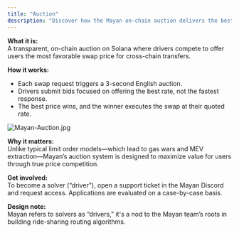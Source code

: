 ```yaml
---
title: "Auction"
description: "Discover how the Mayan on-chain auction delivers the best swap rates for every user."
---
```


**What it is:**\
A transparent, on-chain auction on Solana where drivers compete to offer users the most favorable swap price for cross-chain transfers.

**How it works:**

- Each swap request triggers a 3-second English auction.
- Drivers submit bids focused on offering the best rate, not the fastest response.
- The best price wins, and the winner executes the swap at their quoted rate.

![Mayan-Auction.jpg](/images/Mayan-Auction.jpg)

**Why it matters:**\
Unlike typical limit order models—which lead to gas wars and MEV extraction—Mayan’s auction system is designed to maximize value for users through true price competition.

**Get involved:**\
To become a solver (“driver”), open a support ticket in the Mayan Discord and request access. Applications are evaluated on a case-by-case basis.

**Design note:**\
Mayan refers to solvers as “drivers,” it's a nod to the Mayan team’s roots in building ride-sharing routing algorithms.